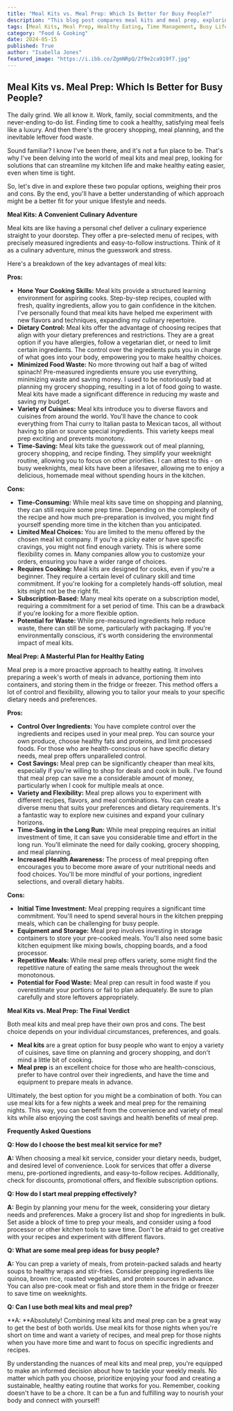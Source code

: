```yaml
---
title: "Meal Kits vs. Meal Prep: Which Is Better for Busy People?"
description: "This blog post compares meal kits and meal prep, exploring the pros and cons of each option for busy individuals seeking healthy and convenient meal solutions. Discover which approach best suits your lifestyle, budget, and culinary preferences."
tags: [Meal Kits, Meal Prep, Healthy Eating, Time Management, Busy Lifestyle, Cooking, Recipes, Food, Nutrition, Convenience]
category: "Food & Cooking"
date: 2024-05-15
published: True
author: "Isabella Jones"
featured_image: "https://i.ibb.co/ZgmNRpQ/2f9e2ca919f7.jpg"
---
```


## Meal Kits vs. Meal Prep: Which Is Better for Busy People?

The daily grind. We all know it. Work, family, social commitments, and the never-ending to-do list.  Finding time to cook a healthy, satisfying meal feels like a luxury. And then there's the grocery shopping, meal planning, and the inevitable leftover food waste.

Sound familiar? I know I've been there, and it's not a fun place to be.  That's why I've been delving into the world of meal kits and meal prep, looking for solutions that can streamline my kitchen life and make healthy eating easier, even when time is tight. 

So, let's dive in and explore these two popular options, weighing their pros and cons.  By the end, you'll have a better understanding of which approach might be a better fit for your unique lifestyle and needs. 

**Meal Kits: A Convenient Culinary Adventure**

Meal kits are like having a personal chef deliver a culinary experience straight to your doorstep. They offer a pre-selected menu of recipes, with precisely measured ingredients and easy-to-follow instructions. Think of it as a culinary adventure, minus the guesswork and stress.

Here's a breakdown of the key advantages of meal kits:

**Pros:**

* **Hone Your Cooking Skills:** Meal kits provide a structured learning environment for aspiring cooks. Step-by-step recipes, coupled with fresh, quality ingredients, allow you to gain confidence in the kitchen. I've personally found that meal kits have helped me experiment with new flavors and techniques, expanding my culinary repertoire.
* **Dietary Control:**  Meal kits offer the advantage of choosing recipes that align with your dietary preferences and restrictions.  They are a great option if you have allergies, follow a vegetarian diet, or need to limit certain ingredients.  The control over the ingredients puts you in charge of what goes into your body, empowering you to make healthy choices. 
* **Minimized Food Waste:** No more throwing out half a bag of wilted spinach! Pre-measured ingredients ensure you use everything, minimizing waste and saving money. I used to be notoriously bad at planning my grocery shopping, resulting in a lot of food going to waste. Meal kits have made a significant difference in reducing my waste and saving my budget.
* **Variety of Cuisines:** Meal kits introduce you to diverse flavors and cuisines from around the world.  You'll have the chance to cook everything from Thai curry to Italian pasta to Mexican tacos, all without having to plan or source special ingredients. This variety keeps meal prep exciting and prevents monotony.
* **Time-Saving:**  Meal kits take the guesswork out of meal planning, grocery shopping, and recipe finding.  They simplify your weeknight routine, allowing you to focus on other priorities.  I can attest to this - on busy weeknights, meal kits have been a lifesaver, allowing me to enjoy a delicious, homemade meal without spending hours in the kitchen.

**Cons:**

* **Time-Consuming:** While meal kits save time on shopping and planning, they can still require some prep time.  Depending on the complexity of the recipe and how much pre-preparation is involved, you might find yourself spending more time in the kitchen than you anticipated.  
* **Limited Meal Choices:**  You are limited to the menu offered by the chosen meal kit company.  If you're a picky eater or have specific cravings, you might not find enough variety.  This is where some flexibility comes in.  Many companies allow you to customize your orders, ensuring you have a wider range of choices. 
* **Requires Cooking:** Meal kits are designed for cooks, even if you're a beginner.  They require a certain level of culinary skill and time commitment. If you're looking for a completely hands-off solution, meal kits might not be the right fit. 
* **Subscription-Based:** Many meal kits operate on a subscription model, requiring a commitment for a set period of time.  This can be a drawback if you're looking for a more flexible option. 
* **Potential for Waste:** While pre-measured ingredients help reduce waste, there can still be some, particularly with packaging.  If you're environmentally conscious, it's worth considering the environmental impact of meal kits.

**Meal Prep: A Masterful Plan for Healthy Eating**

Meal prep is a more proactive approach to healthy eating.  It involves preparing a week's worth of meals in advance, portioning them into containers, and storing them in the fridge or freezer.  This method offers a lot of control and flexibility, allowing you to tailor your meals to your specific dietary needs and preferences.

**Pros:**

* **Control Over Ingredients:** You have complete control over the ingredients and recipes used in your meal prep.  You can source your own produce, choose healthy fats and proteins, and limit processed foods.  For those who are health-conscious or have specific dietary needs, meal prep offers unparalleled control.
* **Cost Savings:** Meal prep can be significantly cheaper than meal kits, especially if you're willing to shop for deals and cook in bulk.  I've found that meal prep can save me a considerable amount of money, particularly when I cook for multiple meals at once.
* **Variety and Flexibility:** Meal prep allows you to experiment with different recipes, flavors, and meal combinations.  You can create a diverse menu that suits your preferences and dietary requirements.  It's a fantastic way to explore new cuisines and expand your culinary horizons.
* **Time-Saving in the Long Run:**  While meal prepping requires an initial investment of time, it can save you considerable time and effort in the long run.  You'll eliminate the need for daily cooking, grocery shopping, and meal planning. 
* **Increased Health Awareness:**  The process of meal prepping often encourages you to become more aware of your nutritional needs and food choices.  You'll be more mindful of your portions, ingredient selections, and overall dietary habits.

**Cons:**

* **Initial Time Investment:**  Meal prepping requires a significant time commitment.  You'll need to spend several hours in the kitchen prepping meals, which can be challenging for busy people.
* **Equipment and Storage:** Meal prep involves investing in storage containers to store your pre-cooked meals.  You'll also need some basic kitchen equipment like mixing bowls, chopping boards, and a food processor.
* **Repetitive Meals:** While meal prep offers variety, some might find the repetitive nature of eating the same meals throughout the week monotonous.
* **Potential for Food Waste:**  Meal prep can result in food waste if you overestimate your portions or fail to plan adequately.  Be sure to plan carefully and store leftovers appropriately.

**Meal Kits vs. Meal Prep: The Final Verdict**

Both meal kits and meal prep have their own pros and cons. The best choice depends on your individual circumstances, preferences, and goals.

* **Meal kits** are a great option for busy people who want to enjoy a variety of cuisines, save time on planning and grocery shopping, and don't mind a little bit of cooking.
* **Meal prep** is an excellent choice for those who are health-conscious, prefer to have control over their ingredients, and have the time and equipment to prepare meals in advance.

Ultimately, the best option for you might be a combination of both. You can use meal kits for a few nights a week and meal prep for the remaining nights.  This way, you can benefit from the convenience and variety of meal kits while also enjoying the cost savings and health benefits of meal prep.

**Frequently Asked Questions**

**Q: How do I choose the best meal kit service for me?**

**A:** When choosing a meal kit service, consider your dietary needs, budget, and desired level of convenience.  Look for services that offer a diverse menu, pre-portioned ingredients, and easy-to-follow recipes.  Additionally, check for discounts, promotional offers, and flexible subscription options.

**Q: How do I start meal prepping effectively?**

**A:**  Begin by planning your menu for the week, considering your dietary needs and preferences.  Make a grocery list and shop for ingredients in bulk.  Set aside a block of time to prep your meals, and consider using a food processor or other kitchen tools to save time.  Don't be afraid to get creative with your recipes and experiment with different flavors. 

**Q: What are some meal prep ideas for busy people?**

**A:**  You can prep a variety of meals, from protein-packed salads and hearty soups to healthy wraps and stir-fries.  Consider prepping ingredients like quinoa, brown rice, roasted vegetables, and protein sources in advance.  You can also pre-cook meat or fish and store them in the fridge or freezer to save time on weeknights. 

**Q: Can I use both meal kits and meal prep?**

**A: **Absolutely! Combining meal kits and meal prep can be a great way to get the best of both worlds.  Use meal kits for those nights when you're short on time and want a variety of recipes, and meal prep for those nights when you have more time and want to focus on specific ingredients and recipes.

By understanding the nuances of meal kits and meal prep, you're equipped to make an informed decision about how to tackle your weekly meals.  No matter which path you choose, prioritize enjoying your food and creating a sustainable, healthy eating routine that works for you. Remember, cooking doesn't have to be a chore.  It can be a fun and fulfilling way to nourish your body and connect with yourself!